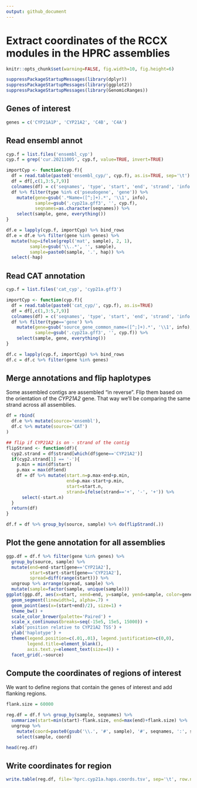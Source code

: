 ```yaml
---
output: github_document
---
```


# Extract coordinates of the RCCX modules in the HPRC assemblies

```r
knitr::opts_chunk$set(warning=FALSE, fig.width=10, fig.height=6)
```

```r
suppressPackageStartupMessages(library(dplyr))
suppressPackageStartupMessages(library(ggplot2))
suppressPackageStartupMessages(library(GenomicRanges))
```

## Genes of interest

```r
genes = c('CYP21A1P', 'CYP21A2', 'C4B', 'C4A')
```

## Read ensembl annot

```r
cyp.f = list.files('ensembl_cyp')
cyp.f = grep('cur.20211005', cyp.f, value=TRUE, invert=TRUE)

importCyp <- function(cyp.f){
  df = read.table(paste0('ensembl_cyp/', cyp.f), as.is=TRUE, sep='\t')
  df = df[,c(1,3:5,7,9)]
  colnames(df) = c('seqnames', 'type', 'start', 'end', 'strand', 'info')
  df %>% filter(type %in% c('pseudogene', 'gene')) %>%
    mutate(gene=gsub('.*Name=([^;]+).*', '\\1', info),
           sample=gsub('.cyp21a.gff3', '', cyp.f),
           seqnames=as.character(seqnames)) %>%
    select(sample, gene, everything())
}

df.e = lapply(cyp.f, importCyp) %>% bind_rows
df.e = df.e %>% filter(gene %in% genes) %>%
  mutate(hap=ifelse(grepl('mat', sample), 2, 1),
         sample=gsub('\\..*', '', sample),
         sample=paste0(sample, '.', hap)) %>%
  select(-hap)
```

## Read CAT annotation

```r
cyp.f = list.files('cat_cyp', 'cyp21a.gff3')

importCyp <- function(cyp.f){
  df = read.table(paste0('cat_cyp/', cyp.f), as.is=TRUE)
  df = df[,c(1,3:5,7,9)]
  colnames(df) = c('seqnames', 'type', 'start', 'end', 'strand', 'info')
  df %>% filter(type=='gene') %>%
    mutate(gene=gsub('source_gene_common_name=([^;]+).*', '\\1', info),
           sample=gsub('.cyp21a.gff3', '', cyp.f)) %>%
    select(sample, gene, everything())
}

df.c = lapply(cyp.f, importCyp) %>% bind_rows
df.c = df.c %>% filter(gene %in% genes)
```

## Merge annotations and flip haplotypes

Some assembled contigs are assembled "in reverse".
Flip them based on the orientation of the *CYP21A2* gene.
That way we'll be comparing the same strand across all assemblies.

```r
df = rbind(
  df.e %>% mutate(source='ensembl'),
  df.c %>% mutate(source='CAT')
)

## flip if CYP21A2 is on - strand of the contig
flipStrand <- function(df){
  cyp2.strand = df$strand[which(df$gene=='CYP21A2')]
  if(cyp2.strand[1] == '-'){
    p.min = min(df$start)
    p.max = max(df$end)
    df = df %>% mutate(start.n=p.max-end+p.min,
                       end=p.max-start+p.min,
                       start=start.n,
                       strand=ifelse(strand=='+', '-', '+')) %>%
      select(-start.n)
  }
  return(df)
}

df.f = df %>% group_by(source, sample) %>% do(flipStrand(.))
```

## Plot the gene annotation for all assemblies

```r
ggp.df = df.f %>% filter(gene %in% genes) %>%
  group_by(source, sample) %>%
  mutate(end=end-start[gene=='CYP21A2'],
         start=start-start[gene=='CYP21A2'],
         spread=diff(range(start))) %>%
  ungroup %>% arrange(spread, sample) %>%
  mutate(sample=factor(sample, unique(sample)))
ggplot(ggp.df, aes(x=start, xend=end, y=sample, yend=sample, color=gene)) +
  geom_segment(linewidth=1, alpha=.7) +
  geom_point(aes(x=(start+end)/2), size=1) + 
  theme_bw() +
  scale_color_brewer(palette='Paired') + 
  scale_x_continuous(breaks=seq(-15e5, 15e5, 15000)) +
  xlab('position relative to CYP21A2 TSS') +
  ylab('haplotype') +
  theme(legend.position=c(.01,.01), legend.justification=c(0,0),
        legend.title=element_blank(),
        axis.text.y=element_text(size=4)) +
  facet_grid(.~source)
```

## Compute the coordinates of regions of interest

We want to define regions that contain the genes of interest and add flanking regions.

```r
flank.size = 60000

reg.df = df.f %>% group_by(sample, seqnames) %>%
  summarize(start=min(start)-flank.size, end=max(end)+flank.size) %>%
  ungroup %>%
    mutate(coord=paste0(gsub('\\.', '#', sample), '#', seqnames, ':', start, '-', end)) %>% 
    select(sample, coord)

head(reg.df)
```

## Write coordinates for region

```r
write.table(reg.df, file='hprc.cyp21a.haps.coords.tsv', sep='\t', row.names=FALSE, col.names=FALSE, quote=FALSE)
```
